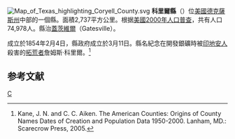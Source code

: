 {{noteTA
|T=zh-hans:科里尔县 (得克萨斯州);zh-hk:科里爾縣 (德克薩斯州);zh-tw:科里爾郡 (德克薩斯州);
}}
[[File:Map_of_Texas_highlighting_Coryell_County.svg|right]]
'''科里爾縣'''（{{lang-en|Coryell County}}）位[[美國|美國]][[德克薩斯州|德克薩斯州]]中部的一個縣。面積2,737平方公里。根据[[美國2000年人口普查|美國2000年人口普查]]，共有人口74,978人。縣治[[蓋茨維爾_(德克薩斯州)|蓋茨維爾]]（Gatesville）。

成立於1854年2月4日，縣政府成立於3月11日。縣名紀念在開發銀礦時被[[印地安人|印地安人]]殺害的[[拓荒者|拓荒者]]詹姆斯·科里爾。<ref>Kane, J. N. and C. C. Aiken. The American Counties: Origins of County Names Dates of Creation and Population Data 1950-2000. Lanham, MD.: Scarecrow Press, 2005.</ref>

== 参考文献 ==
<div class="references-small">
<references />
</div>
{{texas}}

[[Category:得克萨斯州行政区划|C]]